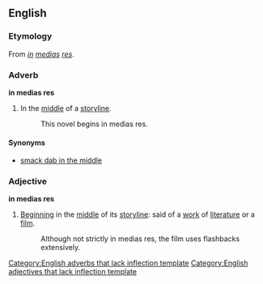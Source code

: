 {{wikipedia}}
==English==

===Etymology===
From {{L.}} ''[[in]] [[medias]] [[res]]''.

===Adverb===
'''in medias res'''[[Category:English adverbs that lack inflection template]]

# In the [[middle]] of a [[storyline]].
#:This novel begins in medias res.

====Synonyms====
*[[smack dab in the middle]]

===Adjective===
'''in medias res'''[[Category:English adjectives that lack inflection template]]

# [[begin|Beginning]] in the [[middle]] of its [[storyline]]: said of a [[work]] of [[literature]] or a [[film]].
#:Although not strictly in medias res, the film uses flashbacks extensively.